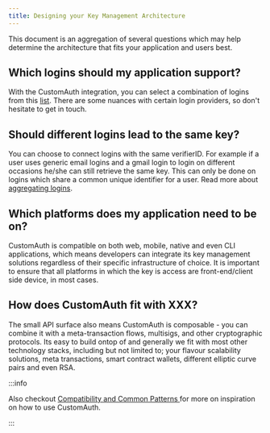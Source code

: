 ```yaml
---
title: Designing your Key Management Architecture
---
```


This document is an aggregation of several questions which may help determine the architecture that fits your application and users best.

## Which logins should my application support?

With the CustomAuth integration, you can select a combination of logins from this [list](verifiers). There are some nuances with certain login
providers, so don't hesitate to get in touch.

## Should different logins lead to the same key?

You can choose to connect logins with the same verifierID. For example if a user uses generic email logins and a gmail login to login on different
occasions he/she can still retrieve the same key. This can only be done on logins which share a common unique identifier for a user. Read more about
[aggregating logins](verifiers#aggregating-loginsverifiers).

## Which platforms does my application need to be on?

CustomAuth is compatible on both web, mobile, native and even CLI applications, which means developers can integrate its key management solutions
regardless of their specific infrastructure of choice. It is important to ensure that all platforms in which the key is access are front-end/client
side device, in most cases.

## How does CustomAuth fit with XXX?

The small API surface also means CustomAuth is composable - you can combine it with a meta-transaction flows, multisigs, and other cryptographic
protocols. Its easy to build ontop of and generally we fit with most other technology stacks, including but not limited to; your flavour scalability
solutions, meta transactions, smart contract wallets, different elliptic curve pairs and even RSA.

:::info

Also checkout [Compatibility and Common Patterns ](https://docs.tor.us/customauth/compatibility-and-common-patterns/README) for more on inspiration on
how to use CustomAuth.

:::
